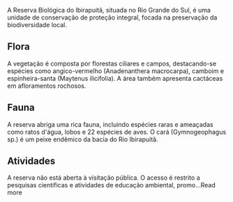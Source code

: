 A Reserva Biológica do Ibirapuitã, situada no Rio Grande do Sul, é uma unidade de conservação de proteção integral, focada na preservação da biodiversidade local.

## Flora

A vegetação é composta por florestas ciliares e campos, destacando-se espécies como angico-vermelho (Anadenanthera macrocarpa), camboim e espinheira-santa (Maytenus ilicifolia). A área também apresenta cactáceas em afloramentos rochosos.

## Fauna

A reserva abriga uma rica fauna, incluindo espécies raras e ameaçadas como ratos d'água, lobos e 22 espécies de aves. O cará (Gymnogeophagus sp.) é um peixe endêmico da bacia do Rio Ibirapuitã.

## Atividades

A reserva não está aberta à visitação pública. O acesso é restrito a pesquisas científicas e atividades de educação ambiental, promo…Read more